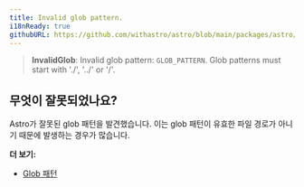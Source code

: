 ```yaml
---
title: Invalid glob pattern.
i18nReady: true
githubURL: https://github.com/withastro/astro/blob/main/packages/astro/src/core/errors/errors-data.ts
---
```


> **InvalidGlob**: Invalid glob pattern: `GLOB_PATTERN`. Glob patterns must start with './', '../' or '/'.

## 무엇이 잘못되었나요?

Astro가 잘못된 glob 패턴을 발견했습니다. 이는 glob 패턴이 유효한 파일 경로가 아니기 때문에 발생하는 경우가 많습니다.

**더 보기:**

-  [Glob 패턴](/ko/guides/imports/#glob-패턴)